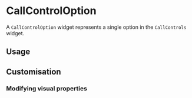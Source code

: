 # CallControlOption

A `CallControlOption` widget represents a single option in the `CallControls` widget.

## Usage

## Customisation

### Modifying visual properties

